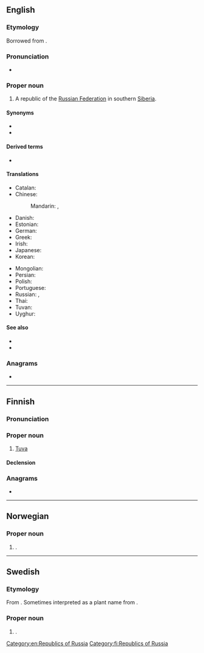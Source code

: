 {{also|tuva|tuvā}}
==English==
{{wikipedia}}

===Etymology===
Borrowed from {{bor|en|ru|Тува́}}.

===Pronunciation===
* {{IPA|en|/ˈtuːvə/}}

===Proper noun===
{{en-proper noun}}

# A republic of the [[Russian Federation]] in southern [[Siberia]].

====Synonyms====
* {{l|en|Tyva}}
* {{l|en|Tannu-Tuva}}

====Derived terms====
* {{l|en|Tuvan}}

====Translations====
{{trans-top|a republic of the Russian Federation}}
* Catalan: {{t|ca|Tuvà}}
* Chinese:
*: Mandarin: {{t+|cmn|圖瓦|sc=Hani}}, {{t+|cmn|图瓦|tr=Túwǎ|sc=Hani}}
* Danish: {{t|da|Tuva}}
* Estonian: {{t|et|Tõva}}
* German: {{t+|de|Tuwa|n}}
* Greek: {{t|el|Τιβά|f}}
* Irish: {{t|ga|Túva|m}}
* Japanese: {{t|ja|トゥヴァ|tr=Tuva}}
* Korean: {{t|ko|^투바}}
{{trans-mid}}
* Mongolian: {{t|mn|Тува}}
* Persian: {{t|fa|توفا|f|tr=Tufâ}}
* Polish: {{t|pl|Tuwa|f}}
* Portuguese: {{t|pt|Tuva|f}}
* Russian: {{t+|ru|Тува́|f}}, {{t+|ru|Тыва́|f}}
* Thai: {{t|th|ตูวา}}
* Tuvan: {{t|tyv|Тыва}}
* Uyghur: {{t|ug|تۇۋا}}
{{trans-bottom}}

====See also====
* {{l|en|Kyzyl}}
* {{l|en|Tannu-Tuva}}

===Anagrams===
* {{anagrams|en|a=atuv|vatu|vaut}}

[[Category:en:Republics of Russia]]

----

==Finnish==

===Pronunciation===
{{fi-pronunciation}}

===Proper noun===
{{fi-noun|proper=true}}

# [[#English|Tuva]]

====Declension====
{{fi-decl-koira|n=sg|Tuv|||a}}

===Anagrams===
* {{anagrams|fi|a=atuv|avut|tavu}}

[[Category:fi:Republics of Russia]]

----

==Norwegian==

===Proper noun===
{{head|no|proper noun}}

# {{given name|no|female|var=Tove}}.

----

==Swedish==

===Etymology===
From {{der|sv|no|Tuva}}. Sometimes interpreted as a plant name from {{m|sv|tuva}}.

===Proper noun===
{{sv-proper noun|c}}

# {{given name|sv|female}}.